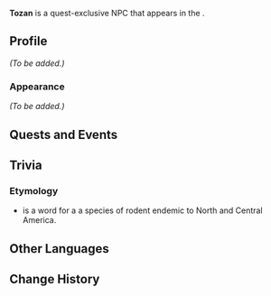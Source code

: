 {{Meta
<!-- Remove this template after adding the missing info -->
|missing_NPC_profile  = yes
<!--
|missing_NPC_idle     = yes
|missing_NPC_dialogue = yes
-->
}}
{{Character Infobox
|type             = Quest NPC
|image            = NPC Tozan.png
|realname         = <!-- Optional, if different from in-game name -->
|deceased         = <!-- Past (for deceased prior to events of the game) or free response -->
|region           = Natlan
|location         = Natlan
|affiliation      = Collective of Plenty
|affiliation2     = Locusts
|title            = 

|ancestry         = <!-- Clan/family -->
|father           = 
|mother           = 
|spouse           = 
|sibling          = Tlalepa
|child            = 
|relative         = 

|voiceEN          = 
|voiceCN          = 
|voiceJP          = 
|voiceKR          = 
}}
'''Tozan''' is a quest-exclusive NPC that appears in the {{Quest|The Case of the Crafting Bench}}.
<!--
==Location==
{{subst:#tag:gallery|
NPC Location {{subst:#titleparts:{{subst:PAGENAME}}}}.png{{subst:!}}{{subst:#titleparts:{{subst:PAGENAME}}}}'s location
NPC Location {{subst:#titleparts:{{subst:PAGENAME}}}} Context.png{{subst:!}}Additional context
}}
-->
==Profile==
<!--Detailed story/lore information goes here.-->
''(To be added.)''

===Appearance===
<!--Keep appearance section short and concise. Limit to 2 paragraphs with 3-4 sentences each.-->
''(To be added.)''

==Quests and Events==
{{Quests and Events}}
<!--
==Idle Quotes==
{{Dialogue Start}}
: {{DIcon|Idle}} {{Tx}}
:: {{A|VO {{subst:#titleparts:{{subst:PAGENAME}}}} 01.ogg}} "{{Tx}}"
{{Dialogue End}}

==Dialogue==
{{Dialogue Start}}
:'''{{subst:#titleparts:{{subst:PAGENAME}}}}:''' 
:{{DIcon}}
{{Dialogue End}}
<!--
==Event Dialogue==
===Event Name===
{{Dialogue Start}}
:'''{{subst:#titleparts:{{subst:PAGENAME}}}}:'''
{{Dialogue End}}
-->
==Trivia==
===Etymology===
* {{wt|tozan|Tozan}} is a {{w|Nahuatl}} word for a {{w|Gopher}} a species of rodent endemic to North and Central America.

==Other Languages==
{{Other Languages|default_hidden=1
|en      = Tozan
|zhs     = 托赞
|zhs_rm  = Tuōzàn
|zht     = 托贊
|zht_rm  = Tuōzàn
|ja      = トーザン
|ko      = 토찬
|es      = Tozán
|fr      = Tozan
|ru      = Тозан
|th      = Tozan
|vi      = Tozan
|de      = Tozan
|id      = Tozan
|pt      = Tauzan
|tr      = Tozan
|it      = Tozan
}}

==Change History==
{{Change History|5.0}}
<!--
==References==
{{Reflist}}
-->